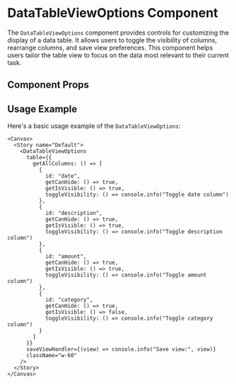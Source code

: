 

<Meta of={DataTableViewOptions} />

# DataTableViewOptions Component

The `DataTableViewOptions` component provides controls for customizing the display of a data table. It allows users to toggle the visibility of columns, rearrange columns, and save view preferences. This component helps users tailor the table view to focus on the data most relevant to their current task.

## Component Props

<Canvas of={DataTableViewOptions} />

<Controls />

## Usage Example

Here's a basic usage example of the `DataTableViewOptions`:

```tsx
<Canvas>
  <Story name="Default">
    <DataTableViewOptions
      table={{
        getAllColumns: () => [
          { 
            id: "date", 
            getCanHide: () => true, 
            getIsVisible: () => true, 
            toggleVisibility: () => console.info("Toggle date column")
          },
          { 
            id: "description", 
            getCanHide: () => true, 
            getIsVisible: () => true, 
            toggleVisibility: () => console.info("Toggle description column")
          },
          { 
            id: "amount", 
            getCanHide: () => true, 
            getIsVisible: () => true, 
            toggleVisibility: () => console.info("Toggle amount column")
          },
          { 
            id: "category", 
            getCanHide: () => true, 
            getIsVisible: () => false, 
            toggleVisibility: () => console.info("Toggle category column")
          }
        ]
      }}
      saveViewHandler={(view) => console.info("Save view:", view)}
      className="w-60"
    />
  </Story>
</Canvas>
``` 